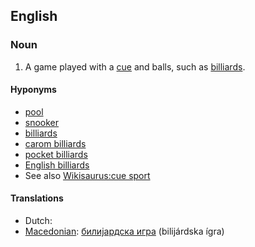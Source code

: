 ==English==

===Noun===
{{en-noun}}
{{wikipedia}}

# {{sports}} A game played with a [[cue]] and balls, such as [[billiards]].

====Hyponyms====
* [[pool]]
* [[snooker]]
* [[billiards]]
* [[carom billiards]]
* [[pocket billiards]]
* [[English billiards]]
* See also [[Wikisaurus:cue sport]]

====Translations====
* Dutch: {{t-|nl|biljartspel|n}}
* [[Macedonian]]: [[билијардска игра]] (bilijárdska ígra) {{f}}